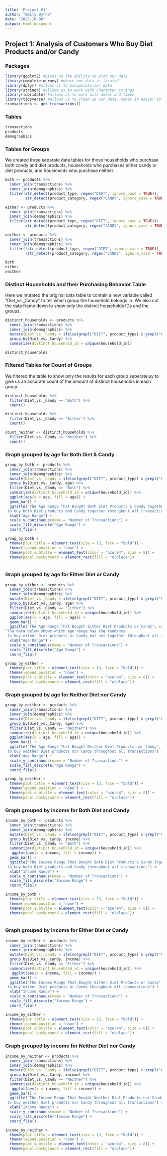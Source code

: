 ---
title: 'Project #1'
author: "Emily Byrne"
date: "2022-10-06"
output: html_document
---

## Project 1: Analysis of Customers Who Buy Diet Products and/or Candy {.tabset}

### Packages

```{r}
library(ggplot2) #gives us the ability to plot our data
library(completejourney) #where our data is located
library(dplyr) #allows us to manipulate our data
library(stringr) #allows us to work with character strings
library(lubridate) #allows us to work with dates and times
library(tidyverse) #allows us to clean up our data, makes it easier to read
transactions <- get_transactions()
```
### Tables
```{r}
transactions
products
demographics
```

### Tables for Groups
  We created three separate data tables for those households who purchase both candy and diet products, households who purchases either candy or diet products, and households who purchase neither. 

```{r}
both <- products %>% 
  inner_join(transactions) %>% 
  inner_join(demographics) %>% 
  filter(str_detect(product_type, regex("DIET", ignore_case = TRUE)),
         str_detect(product_category, regex("CANDY", ignore_case = TRUE)))

either <- products %>% 
  inner_join(transactions) %>% 
  inner_join(demographics) %>% 
  filter(str_detect(product_type, regex("DIET", ignore_case = TRUE))|
         str_detect(product_category, regex("CANDY", ignore_case = TRUE)))

neither <- products %>% 
  inner_join(transactions) %>% 
  inner_join(demographics) %>% 
  filter(!str_detect(product_type, regex("DIET", ignore_case = TRUE)),
         !str_detect(product_category, regex("CANDY", ignore_case = TRUE)))

```

```{r}
both
either
neither
```

### Distinct Households and their Purchasing Behavior Table
  Here we mutated the original data table to contain a new variable called "Diet_vs._Candy" to tell which group the household belongs in. We also cut the data frame down to show only the distinct households IDs and the groups. 
```{r}
distinct_households <- products %>% 
  inner_join(transactions) %>% 
  inner_join(demographics) %>% 
  mutate(Diet_vs._Candy = ifelse(grepl("DIET", product_type) & grepl("CANDY", product_category), "Both", ifelse(grepl("DIET", product_type) | grepl("CANDY", product_category), "Either", "Neither"))) %>% 
  group_by(Diet_vs._Candy) %>% 
  summarize(distinct_household_id = unique(household_id))

distinct_households
```
### Filtered Tables for Count of Groups
  We filtered the table to show only the results for each group seperateluy to give us an accurate count of the amount of distinct households in each group. 
```{r}
distinct_households %>% 
  filter(Diet_vs._Candy == "Both") %>%
  count()

distinct_households %>% 
  filter(Diet_vs._Candy == "Either") %>%
  count()

count_neither <- distinct_households %>% 
  filter(Diet_vs._Candy == "Neither") %>%
  count()
```

### Graph grouped by age for Both Diet & Candy
```{r}
group_by_both <- products %>% 
  inner_join(transactions) %>% 
  inner_join(demographics) %>% 
  mutate(Diet_vs._Candy = ifelse(grepl("DIET", product_type) & grepl("CANDY", product_category), "Both", ifelse(grepl("DIET", product_type) | grepl("CANDY", product_category), "Either", "Neither"))) %>% 
  group_by(Diet_vs._Candy, age) %>% 
  filter(Diet_vs._Candy == "Both") %>%
  summarize(distinct_household_id = unique(household_id)) %>%
  ggplot(aes(x = age, fill = age)) +
  geom_bar() +
  ggtitle("The Age Range That Bought Both Diet Products & Candy Together", subtitle = "The data below shows which age range has the tendancy 
 to buy both Diet products and Candy together throughout all transactions") +
  xlab("Age Range") +
  scale_y_continuous(name = "Number of Transactions") +
  scale_fill_discrete("Age Range") +
  coord_flip()

group_by_both +
  theme(plot.title = element_text(size = 13, face = "bold")) +
  theme(legend.position = "none") +
  theme(plot.subtitle = element_text(color = "azure4", size = 8)) +
  theme(panel.background = element_rect(fill = "oldlace"))
  
```

### Graph grouped by age for Either Diet or Candy
```{r}
group_by_either <- products %>% 
  inner_join(transactions) %>% 
  inner_join(demographics) %>% 
  mutate(Diet_vs._Candy = ifelse(grepl("DIET", product_type) & grepl("CANDY", product_category), "Both", ifelse(grepl("DIET", product_type) | grepl("CANDY", product_category), "Either", "Neither"))) %>% 
  group_by(Diet_vs._Candy, age) %>% 
  filter(Diet_vs._Candy == "Either") %>%
  summarize(distinct_household_id = unique(household_id)) %>%
  ggplot(aes(x = age, fill = age)) +
  geom_bar() +
  ggtitle("The Age Range That Bought Either Diet Products or Candy", subtitle = 
"The data below shows which age range has the tendancy 
 to buy either Diet products or Candy but not together throughout all transactions") +
  xlab("Age Range") +
  scale_y_continuous(name = "Number of Transactions") +
  scale_fill_discrete("Age Range") +
  coord_flip()

group_by_either +
  theme(plot.title = element_text(size = 13, face = "bold")) +
  theme(legend.position = "none") +
  theme(plot.subtitle = element_text(color = "azure4", size = 8)) +
  theme(panel.background = element_rect(fill = "oldlace"))
```

### Graph grouped by age for Neither Diet nor Candy
```{r}
group_by_neither <- products %>% 
  inner_join(transactions) %>% 
  inner_join(demographics) %>% 
  mutate(Diet_vs._Candy = ifelse(grepl("DIET", product_type) & grepl("CANDY", product_category), "Both", ifelse(grepl("DIET", product_type) | grepl("CANDY", product_category), "Either", "Neither"))) %>% 
  group_by(Diet_vs._Candy, age) %>% 
  filter(Diet_vs._Candy == "Neither") %>%
  summarize(distinct_household_id = unique(household_id)) %>%
  ggplot(aes(x = age, fill = age)) +
  geom_bar() +
  ggtitle("The Age Range That Bought Neither Diet Products nor Candy", subtitle = "The data below shows which age range has the tendancy 
 to buy neither Diet products nor Candy throughout all transactions") +
  xlab("Age Range") +
  scale_y_continuous(name = "Number of Transactions") +
  scale_fill_discrete("Age Range") +
  coord_flip()

group_by_neither +
  theme(plot.title = element_text(size = 13, face = "bold")) +
  theme(legend.position = "none") +
  theme(plot.subtitle = element_text(color = "azure4", size = 8)) +
  theme(panel.background = element_rect(fill = "oldlace"))
```


### Graph grouped by income for Both Diet and Candy
```{r}
income_by_both <- products %>% 
  inner_join(transactions) %>% 
  inner_join(demographics) %>% 
  mutate(Diet_vs._Candy = ifelse(grepl("DIET", product_type) & grepl("CANDY", product_category), "Both", ifelse(grepl("DIET", product_type) | grepl("CANDY", product_category), "Either", "Neither"))) %>% 
  group_by(Diet_vs._Candy, income) %>% 
  filter(Diet_vs._Candy == "Both") %>%
  summarize(distinct_household_id = unique(household_id)) %>%
   ggplot(aes(x = income, fill = income)) +
  geom_bar() +
  ggtitle("The Income Range That Bought Both Diet Products & Candy Together", subtitle = "The data below shows which income range has the tendancy 
 to buy both Diet products and Candy throughout all transactions") +
  xlab("Income Range") +
  scale_y_continuous(name = "Number of Transactions") +
  scale_fill_discrete("Income Range") +
  coord_flip()

income_by_both +
  theme(plot.title = element_text(size = 13, face = "bold")) +
  theme(legend.position = "none") +
  theme(plot.subtitle = element_text(color = "azure4", size = 8)) +
  theme(panel.background = element_rect(fill = "oldlace"))
  
```

### Graph grouped by income for Either Diet or Candy
```{r}
income_by_either <- products %>% 
  inner_join(transactions) %>% 
  inner_join(demographics) %>% 
  mutate(Diet_vs._Candy = ifelse(grepl("DIET", product_type) & grepl("CANDY", product_category), "Both", ifelse(grepl("DIET", product_type) | grepl("CANDY", product_category), "Either", "Neither"))) %>% 
  group_by(Diet_vs._Candy, income) %>% 
  filter(Diet_vs._Candy == "Either") %>%
  summarize(distinct_household_id = unique(household_id)) %>%
   ggplot(aes(x = income, fill = income)) +
  geom_bar() +
  ggtitle("The Income Range That Bought Either Diet Products or Candy", subtitle = "The data below shows which income range has the tendancy 
 to buy either Diet products or Candy throughout all transactions") +
  xlab("Income Range") +
  scale_y_continuous(name = "Number of Transactions") +
  scale_fill_discrete("Income Range") +
  coord_flip()

income_by_either +
  theme(plot.title = element_text(size = 13, face = "bold")) +
  theme(legend.position = "none") +
  theme(plot.subtitle = element_text(color = "azure4", size = 8)) +
  theme(panel.background = element_rect(fill = "oldlace"))
```

### Graph grouped by income for Neither Diet nor Candy
```{r}
income_by_neither <- products %>% 
  inner_join(transactions) %>% 
  inner_join(demographics) %>% 
  mutate(Diet_vs._Candy = ifelse(grepl("DIET", product_type) & grepl("CANDY", product_category), "Both", ifelse(grepl("DIET", product_type) | grepl("CANDY", product_category), "Either", "Neither"))) %>% 
  group_by(Diet_vs._Candy, income) %>% 
  filter(Diet_vs._Candy == "Neither") %>%
  summarize(distinct_household_id = unique(household_id)) %>%
   ggplot(aes(x = income, fill = income)) +
  geom_bar() +
  ggtitle("The Income Range That Bought Neither Diet Products nor Candy", subtitle = "The data below shows which income range has the tendancy 
 to buy neither Diet products nor Candy throughout all transactions") +
  xlab("Income Range") +
  scale_y_continuous(name = "Number of Transactions") +
  scale_fill_discrete("Income Range") +
  coord_flip()

income_by_neither +
  theme(plot.title = element_text(size = 13, face = "bold")) +
  theme(legend.position = "none") +
  theme(plot.subtitle = element_text(color = "azure4", size = 8)) +
  theme(panel.background = element_rect(fill = "oldlace"))
```












